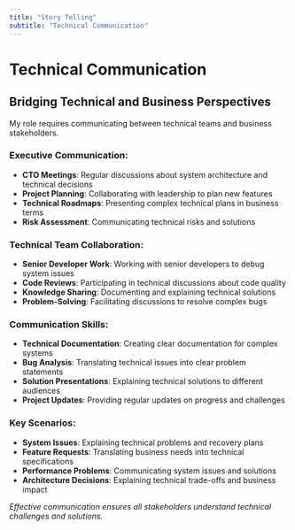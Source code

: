 ```yaml
---
title: "Story Telling"
subtitle: "Technical Communication"
---
```


# Technical Communication

## Bridging Technical and Business Perspectives

My role requires communicating between technical teams and business stakeholders.

### Executive Communication:
- **CTO Meetings**: Regular discussions about system architecture and technical decisions
- **Project Planning**: Collaborating with leadership to plan new features
- **Technical Roadmaps**: Presenting complex technical plans in business terms
- **Risk Assessment**: Communicating technical risks and solutions

### Technical Team Collaboration:
- **Senior Developer Work**: Working with senior developers to debug system issues
- **Code Reviews**: Participating in technical discussions about code quality
- **Knowledge Sharing**: Documenting and explaining technical solutions
- **Problem-Solving**: Facilitating discussions to resolve complex bugs

### Communication Skills:
- **Technical Documentation**: Creating clear documentation for complex systems
- **Bug Analysis**: Translating technical issues into clear problem statements
- **Solution Presentations**: Explaining technical solutions to different audiences
- **Project Updates**: Providing regular updates on progress and challenges

### Key Scenarios:
- **System Issues**: Explaining technical problems and recovery plans
- **Feature Requests**: Translating business needs into technical specifications
- **Performance Problems**: Communicating system issues and solutions
- **Architecture Decisions**: Explaining technical trade-offs and business impact

*Effective communication ensures all stakeholders understand technical challenges and solutions.*
